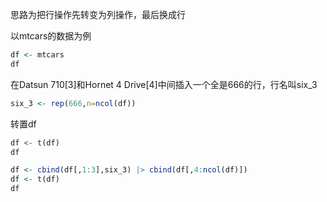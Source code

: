 思路为把行操作先转变为列操作，最后换成行

以mtcars的数据为例
```r
df <- mtcars
df
```

在Datsun 710[3]和Hornet 4 Drive[4]中间插入一个全是666的行，行名叫six_3
```r
six_3 <- rep(666,n=ncol(df))
```
转置df
```r
df <- t(df)
df
```

```r
df <- cbind(df[,1:3],six_3) |> cbind(df[,4:ncol(df)])
df <- t(df)
df
```



